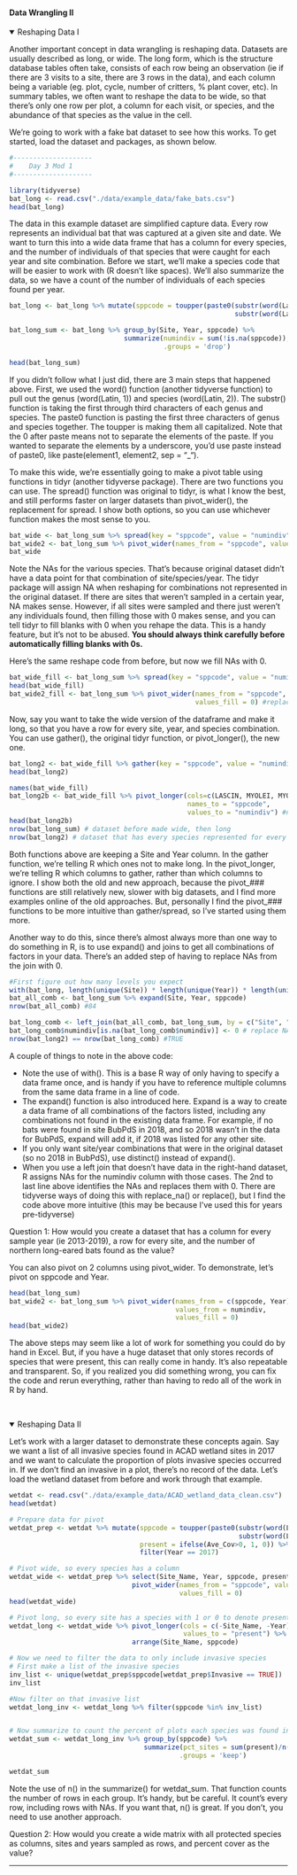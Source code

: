 #### Data Wrangling II

<details open><summary class='drop'>Reshaping Data I</summary>
Another important concept in data wrangling is reshaping data. Datasets are usually described as long, or wide. The long form, which is the structure database tables often take, consists of each row being an observation (ie if there are 3 visits to a site, there are 3 rows in the data), and each column being a variable (eg. plot, cycle, number of critters, % plant cover, etc). In summary tables, we often want to reshape the data to be wide, so that there's only one row per plot, a column for each visit, or species, and the abundance of that species as the value in the cell. 

We're going to work with a fake bat dataset to see how this works. To get started, load the dataset and packages, as shown below.

```r
#--------------------
#    Day 3 Mod 1
#--------------------
```

```r
library(tidyverse)
bat_long <- read.csv("./data/example_data/fake_bats.csv")
head(bat_long)

```

The data in this example dataset are simplified capture data. Every row represents an individual bat that was captured at a given site and date. We want to turn this into a wide data frame that has a column for every species, and the number of individuals of that species that were caught for each year and site combination. Before we start, we'll make a species code that will be easier to work with (R doesn't like spaces). We'll also summarize the data, so we have a count of the number of individuals of each species found per year.

```r
bat_long <- bat_long %>% mutate(sppcode = toupper(paste0(substr(word(Latin, 1), 1, 3),
                                                         substr(word(Latin, 2), 1, 3))))

bat_long_sum <- bat_long %>% group_by(Site, Year, sppcode) %>% 
                             summarize(numindiv = sum(!is.na(sppcode)),
                                       .groups = 'drop')

head(bat_long_sum)
```
If you didn't follow what I just did, there are 3 main steps that happened above. First, we used the word() function (another tidyverse function) to pull out the genus (word(Latin, 1)) and species (word(Latin, 2)). The substr() function is taking the first through third characters of each genus and species. The paste0 function is pasting the first three characters of genus and species together. The toupper is making them all capitalized. Note that the 0 after paste means not to separate the elements of the paste. If you wanted to separate the elements by a underscore, you'd use paste instead of paste0, like paste(element1, element2, sep = "_").

To make this wide, we're essentially going to make a pivot table using functions in tidyr (another tidyverse package). There are two functions you can use. The spread() function was original to tidyr, is what I know the best, and still performs faster on larger datasets than pivot_wider(), the replacement for spread. I show both options, so you can use whichever function makes the most sense to you. 
```r
bat_wide <- bat_long_sum %>% spread(key = "sppcode", value = "numindiv") #retired spread function
bat_wide2 <- bat_long_sum %>% pivot_wider(names_from = "sppcode", values_from = "numindiv") #replacement in tidyr
bat_wide

```
Note the NAs for the various species. That's because original dataset didn't have a data point for that combination of site/species/year. The tidyr package will assign NA when reshaping for combinations not represented in the original dataset. If there are sites that weren't sampled in a certain year, NA makes sense. However, if all sites were sampled and there just weren't any individuals found, then filling those with 0 makes sense, and you can tell tidyr to fill blanks with 0 when you rehape the data. This is a handy feature, but it's not to be abused. <b>You should always think carefully before automatically filling blanks with 0s.</b>

Here's the same reshape code from before, but now we fill NAs with 0.
```r
bat_wide_fill <- bat_long_sum %>% spread(key = "sppcode", value = "numindiv", fill = 0) #retired spread function
head(bat_wide_fill)
bat_wide2_fill <- bat_long_sum %>% pivot_wider(names_from = "sppcode", values_from = "numindiv", 
                                               values_fill = 0) #replacement in tidyr

```

Now, say you want to take the wide version of the dataframe and make it long, so that you have a row for every site, year, and species combination. You can use gather(), the original tidyr function, or pivot_longer(), the new one.

```r
bat_long2 <- bat_wide_fill %>% gather(key = "sppcode", value = "numindiv", -Site, -Year) # old way
head(bat_long2)

names(bat_wide_fill)
bat_long2b <- bat_wide_fill %>% pivot_longer(cols=c(LASCIN, MYOLEI, MYOLUC, MYOSEP), 
                                             names_to = "sppcode", 
                                             values_to = "numindiv") #new way
head(bat_long2b)
nrow(bat_long_sum) # dataset before made wide, then long
nrow(bat_long2) # dataset that has every species represented for every year and every site
```
Both functions above are keeping a Site and Year column. In the gather function, we're telling R which ones not to make long. In the pivot_longer, we're telling R which columns to gather, rather than which columns to ignore. I show both the old and new approach, because the pivot_### functions are still relatively new, slower with big datasets, and I find more examples online of the old approaches. But, personally I find the pivot_### functions to be more intuitive than gather/spread, so I've started using them more.

Another way to do this, since there's almost always more than one way to do something in R, is to use expand() and joins to get all combinations of factors in your data. There's an added step of having to replace NAs from the join with 0.

```r
#First figure out how many levels you expect
with(bat_long, length(unique(Site)) * length(unique(Year)) * length(unique(sppcode))) #84
bat_all_comb <- bat_long_sum %>% expand(Site, Year, sppcode)
nrow(bat_all_comb) #84

bat_long_comb <- left_join(bat_all_comb, bat_long_sum, by = c("Site", "Year", "sppcode"))
bat_long_comb$numindiv[is.na(bat_long_comb$numindiv)] <- 0 # replace NA with 0
nrow(bat_long2) == nrow(bat_long_comb) #TRUE

```
A couple of things to note in the above code:
<ul>
<li>Note the use of with(). This is a base R way of only having to specify a data frame once, and is handy if you have to reference multiple columns from the same data frame in a line of code.</li>
<li>The expand() function is also introduced here. Expand is a way to create a data frame of all combinations of the factors listed, including any combinations not found in the existing data frame. For example, if no bats were found in site BubPdS in 2018, and so 2018 wasn't in the data for BubPdS, expand will add it, if 2018 was listed for any other site.</li>
<li>If you only want site/year combinations that were in the original dataset (so no 2018 in BubPdS), use distinct() instead of expand().</li>
<li>When you use a left join that doesn't have data in the right-hand dataset, R assigns NAs for the numindiv column with those cases. The 2nd to last line above identifies the NAs and replaces them with 0. There are tidyverse ways of doing this with replace_na() or replace(), but I find the code above more intuitive (this may be because I've used this for years pre-tidyverse)</li>
</ul>


<p class='ques'>Question 1: How would you create a dataset that has a column for every sample year (ie 2013-2019), a row for every site, and the number of northern long-eared bats found as the value?</p>

You can also pivot on 2 columns using pivot_wider. To demonstrate, let's pivot on sppcode and Year. 
```r
head(bat_long_sum)
bat_wide2 <- bat_long_sum %>% pivot_wider(names_from = c(sppcode, Year), 
                                          values_from = numindiv,
                                          values_fill = 0)
head(bat_wide2)
```

The above steps may seem like a lot of work for something you could do by hand in Excel. But, if you have a huge dataset that only stores records of species that were present, this can really come in handy. It's also repeatable and transparent. So, if you realized you did something wrong, you can fix the code and rerun everything, rather than having to redo all of the work in R by hand. 
</details>
<br>

<details open><summary class='drop'>Reshaping Data II</summary>
Let's work with a larger dataset to demonstrate these concepts again. Say we want a list of all invasive species found in ACAD wetland sites in 2017 and we want to calculate the proportion of plots invasive species occurred in. If we don't find an invasive in a plot, there's no record of the data. Let's load the wetland dataset from before and work through that example. 

```r
wetdat <- read.csv("./data/example_data/ACAD_wetland_data_clean.csv")
head(wetdat)

# Prepare data for pivot
wetdat_prep <- wetdat %>% mutate(sppcode = toupper(paste0(substr(word(Latin_Name, 1), 1, 3),
                                                          substr(word(Latin_Name, 2), 1, 3))),
                                 present = ifelse(Ave_Cov>0, 1, 0)) %>% 
                                 filter(Year == 2017) 

# Pivot wide, so every species has a column
wetdat_wide <- wetdat_prep %>% select(Site_Name, Year, sppcode, present) %>% 
                               pivot_wider(names_from = "sppcode", values_from = "present", 
                                           values_fill = 0)
head(wetdat_wide)

# Pivot long, so every site has a species with 1 or 0 to denote present/absent
wetdat_long <- wetdat_wide %>% pivot_longer(cols = c(-Site_Name, -Year), names_to = "sppcode", 
                                            values_to = "present") %>% 
                               arrange(Site_Name, sppcode)

# Now we need to filter the data to only include invasive species
# First make a list of the invasive species
inv_list <- unique(wetdat_prep$sppcode[wetdat_prep$Invasive == TRUE])
inv_list

#Now filter on that invasive list
wetdat_long_inv <- wetdat_long %>% filter(sppcode %in% inv_list)


# Now summarize to count the percent of plots each species was found in
wetdat_sum <- wetdat_long_inv %>% group_by(sppcode) %>% 
                                  summarize(pct_sites = sum(present)/n()*100, 
                                           .groups = 'keep')
```
```r
wetdat_sum
```
Note the use of n() in the summarize() for wetdat_sum. That function counts the number of rows in each group. It's handy, but be careful. It count's every row, including rows with NAs. If you want that, n() is great. If you don't, you need to use another approach.

<p class='ques'>Question 2: How would you create a wide matrix with all protected species as columns, sites and years sampled as rows, and percent cover as the value?</p>
</details>
<hr>
